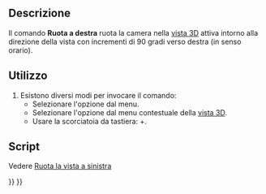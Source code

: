 <languages/>

{{Docnav/it
|[[Std_ViewRotateLeft/it|Ruota a sinistra]]
|[[Std_StoreWorkingView/it|Memorizza vista di lavoro]]
|[[Std_View_Menu/it|Menu Visualizza]]
|IconL=Std_ViewRotateLeft.svg
|IconR=
|IconC=Freecad.svg
}}

{{GuiCommand/it
|Name=Std_ViewRotateRight
|Name/it=Ruota a destra
|MenuLocation=Visualizza → Viste standard → Ruota a destra
|Shortcut= {{KEY|Shift}}+{{KEY|Destra}}
|Workbenches=Tutti
|SeeAlso=[[Std_ViewRotateLeft/it|Ruota a sinistra]]
}}

<span id="Description"></span>
==Descrizione==

Il comando '''Ruota a destra''' ruota la camera nella [[3D_view/it|vista 3D]] attiva intorno alla direzione della vista con incrementi di 90 gradi verso destra (in senso orario).

<span id="Usage"></span>
==Utilizzo==

# Esistono diversi modi per invocare il comando:
#* Selezionare l'opzione {{MenuCommand|Visualizza → Viste standard → [[Image:Std_ViewRotateRight.svg|16px]] Ruota a destra}} dal menu.
#* Selezionare l'opzione {{MenuCommand|Viste standard → [[Image:Std_ViewRotateRight.svg|16px]] Ruota a destra}} dal menu contestuale della [[3D_view/it|vista 3D]].
#* Usare la scorciatoia da tastiera: {{KEY|Maiusc}}+{{KEY|Destra}}.

<span id="Scripting"></span>
==Script==

Vedere [[Std_ViewRotateLeft/it#Script|Ruota la vista a sinistra]]


{{Docnav/it
|[[Std_ViewRotateLeft/it|Ruota a sinistra]]
|[[Std_StoreWorkingView/it|Memorizza vista di lavoro]]
|[[Std_View_Menu/it|Menu Visualizza]]
|IconL=Std_ViewRotateLeft.svg
|IconR=
|IconC=Freecad.svg
}}

{{Std_Base_navi{{#translation:}}}}
{{Userdocnavi{{#translation:}}}}